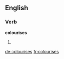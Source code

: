 ==English==

===Verb===
'''colourises'''

# {{third-person singular of|[[colourise]]}}

[[de:colourises]]
[[fr:colourises]]